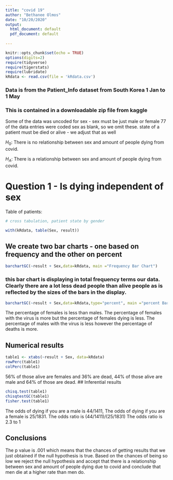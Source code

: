 ```yaml
---
title: "covid 19"
author: "Bethanee Olmos"
date: "10/20/2020"
output:
  html_document: default
  pdf_document: default
  
---
```


```r
knitr::opts_chunk$set(echo = TRUE)
options(digits=2)
require(tidyverse)
require(tigerstats)
require(lubridate)
kRdata <- read.csv(file = 'kRdata.csv')
```
### Data is from the Patient_Info dataset from South Korea 1 Jan to 1 May 
### This is contained in a downloadable zip file from kaggle

Some of the data was uncoded for sex - sex must be just male or female
77 of the data entries were coded sex  as blank, so we omit these.
state of a patient must be died or alive - we adjust that as well   

$H_0$: There is no relationship between sex and amount of people dying from covid.


$H_A$: There is a relationship between sex and amount of people dying from covid.

# Question 1 - Is dying independent of sex




Table of patients:
```r

# cross tabulation, patient state by gender

with(kRdata, table(Sex, result))

```

## We create two bar charts - one based on frequency and the other on percent

```r
barchartGC(~result + Sex,data=kRdata, main ="Frequency Bar Chart")
```

  
### this bar chart is displaying in total frequency terms our data.  Clearly there are a lot less dead people than alive people as is reflected by the sizes of the bars in the display.  

```r
barchartGC(~result + Sex,data=kRdata,type="percent", main ="percent Bar Chart")
```

The percentage of females is less than males. The percentage of females with the virus is more but the percentage of females dying is less. The percentage of males with the virus is less however the percentage of deaths is more. 

  
## Numerical results

```r
table1 <- xtabs(~result + Sex, data=kRdata)
rowPerc(table1)
colPerc(table1)
```

56% of those alive are females and 36% are dead, 44% of those alive are male and 64% of those are dead. 
## Inferential results 

```r
chisq.test(table1)
chisqtestGC(table1)
fisher.test(table1)
```

The odds of dying if you are a male is 44/1411, The odds of dying if you are a female is 25/1831. 
The odds ratio is (44/1411)/(25/1831)
The odds ratio is 2.3 to 1

## Conclusions

The p value is .001 which means that the chances of getting results that we just obtained if the null hypothesis is true. Based on the chances of being so low we reject the null hypothesis and accept that there is a relationship between sex and amount of people dying due to covid and conclude that men die at a higher rate than men do. 
